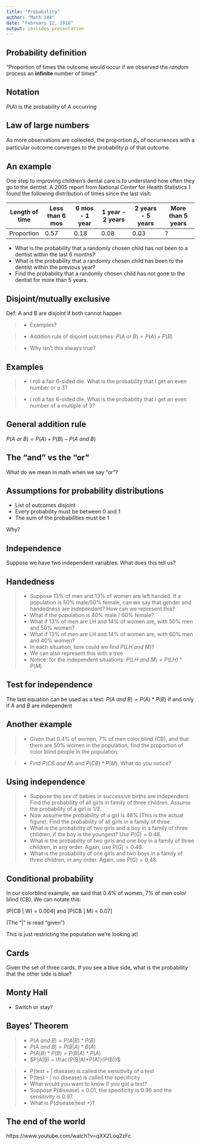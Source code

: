 ```yaml
---
title: "Probability"
author: "Math 144"
date: "February 12, 2016"
output: ioslides_presentation
---
```


## Probability definition
"Proportion of times the outcome would occur if we observed the *random* process an **infinite** number of times"

## Notation
$P(A)$ is the probability of $A$ occurring

## Law of large numbers
As more observations are collected, the proportion $\hat{p}_n$ of occurrences with a particular outcome converges to the probability $p$ of that outcome.

## An example
One step to improving children’s dental care is to understand how often they go to the dentist. A 2005
report from National Center for Health Statistics 1 found the following distribution of times since the last visit:

Length of time | Less than 6 mos | 6 mos - 1 year | 1 year - 2 years | 2 years - 5 years | More than 5 years
---------------|-----------------|----------------|------------------|-------------------|-------------------
Proportion     | 0.57            | 0.18           | 0.08             | 0.03              | ?

* What is the probability that a randomly chosen child has not been to a dentist within the last 6 months?
* What is the probability that a randomly chosen child has been to the dentist within the previous year?
* Find the probability that a randomly chosen child has not gone to the dentist for more than 5 years.

## Disjoint/mutually exclusive

Def: A and B are disjoint if both cannot happen

> - Examples?

> - Addition rule of disjoint outcomes: $P(A \ or \ B) = P(A) + P(B)$

> - Why isn't this always true?

## Examples
> - I roll a fair 6-sided die. What is the probability that I get an even number or a 3?

> - I roll a fair 6-sided die. What is the probability that I get an even number of a multiple of 3?

## General addition rule
$P(A \ or \ B) = P(A) + P(B) - P(A \ and \ B)$

## The "and" vs the "or"
What do we mean in math when we say "or"?


## Assumptions for probability distributions
* List of outcomes disjoint
* Every probability must be between 0 and 1
* The sum of the probabilities must be 1

Why?

## Independence
Suppose we have two independent variables. What does this tell us?

## Handedness

> * Suppose 13% of men and 13% of women are left handed. If a population is 50% male/50% female, can we say that gender and handedness are independent? How can we represent this?
> * What if the population is 40% male / 60% female?
> * What if 13% of men are LH and 14% of women are, with 50% men and 50% women?
> * What if 13% of men are LH and 14% of women are, with 60% men and 40% women?
> * In each situation, how could we find $P(LH \ and \ M)$?
> * We can also represent this with a tree
> * Notice: for the independent situations: $P(LH \ and \ M) = P(LH) * P(M)$

## Test for independence
The last equation can be used as a test:
$P(A \ and \ B) = P(A) * P(B)$ if and only if $A$ and $B$ are independent

## Another example
> * Given that 0.4% of women, 7% of men color blind (CB), and that there are 50% women in the population,
find the proportion of color blind people in the population.

> * Find $P(CB \ and \ M)$ and $P(CB) * P(M)$. What do you notice?

## Using independence
> * Suppose the sex of babies in successive births are independent. Find the probability of all girls in family of
three children. Assume the probability of a girl is $1/2$.
> * Now assume the probability of a girl is 48% (This is the actual figure). Find the probability of all girls in a
family of three.
> * What is the probability of two girls and a boy in a family of three children, if the boy is the youngest? Use $P(G) = 0.48$.
> * What is the probability of two girls and one boy in a family of three children, in any order. Again, use $P(G) = 0.48$.
> * What is the probability of one girls and two boys in a family of three children, in any order. Again, use $P(G) = 0.48$.

## Conditional probability
In our colorblind example, we said that 0.4% of women, 7% of men color blind (CB). We can notate this:

\[P(CB | W) = 0.004\]
and
\[P(CB | M) = 0.07\]

(The "|" is read "given")

This is just restricting the population we're looking at!

## Cards
Given the set of three cards. If you see a blue side, what is the probability that the other side is blue?

## Monty Hall

* Switch or stay?

## Bayes' Theorem
> * $P(A \ and \ B) = P(A|B)*P(B)$
> * $P(A \ and \ B) = P(B|A)*B(A)$
> * $P(A|B)*P(B) = P(B|A)*P(A)$
> * $P(A|B) = \frac{P(B|A)*P(A)}{P(B)}$

> * P(test + | disease) is called the sensitivity of a test
> * P(test - | no disease) is called the specificity
> * What would you want to know if you got a test?
> * Suppose P(disease) = 0.01, the specificity is 0.96 and the sensitivity is 0.97.
> * What is P(disease|test +)?

## The end of the world

https://www.youtube.com/watch?v=qXXZLoq2zFc